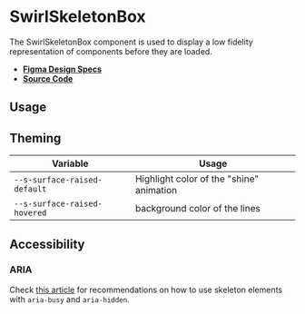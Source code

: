 
<Meta title="Components/SwirlSkeletonBox" />

# SwirlSkeletonBox

The SwirlSkeletonBox component is used to display a low fidelity representation
of components before they are loaded.

- **[Figma Design Specs](https://www.figma.com/file/iRHiAFsHxnzux8gQ9EjlZe/Swirl-Components?node-id=2929%3A17884&t=Que3BOUIEmzL9qsn-0)**
- **[Source Code](https://github.com/flip-corp/swirl/tree/main/packages/swirl-components/src/components/swirl-skeleton-box)**

## Usage

<Canvas withSource="open">
  <Story id="components-swirlskeletonbox--swirl-skeleton-box" />
</Canvas>

<ArgsTable story="." />

## Theming

| Variable                     | Usage                                    |
| ---------------------------- | ---------------------------------------- |
| `--s-surface-raised-default` | Highlight color of the "shine" animation |
| `--s-surface-raised-hovered` | background color of the lines            |

## Accessibility

### ARIA

Check
[this article](https://adrianroselli.com/2020/11/more-accessible-skeletons.html)
for recommendations on how to use skeleton elements with `aria-busy` and
`aria-hidden`.
